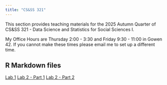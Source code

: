 ```yaml
---
title: "CS&SS 321"
---
```


This section provides teaching materials for the 2025 Autumn Quarter of CS&SS 321 - Data Science and Statistics for Social Sciences I.

My Office Hours are Thursday 2:00 - 3:30 and Friday 9:30 - 11:00 in Gowen 42. If you cannot make these times please email me to set up a different time.

## R Markdown files

[Lab 1](https://github.com/yuanzhouwang/yzwang-teaching/blob/main/CSSS321%20Lab%201.Rmd)
[Lab 2 - Part 1](https://github.com/yuanzhouwang/yzwang-teaching/blob/main/CSSS321%20Lab%202.Rmd)   [Lab 2 - Part 2](https://github.com/yuanzhouwang/yzwang-teaching/blob/main/Lab%202%20Pt2.Rmd)
